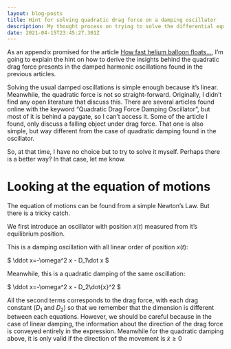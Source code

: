 ```yaml
---
layout: blog-posts
title: Hint for solving quadratic drag force on a damping oscillator
description: My thought process on trying to solve the differential equation
date: 2021-04-15T23:45:27.301Z
---
```

As an appendix promised for the article [How fast helium balloon floats...](https://maulana.id/blog/2021--04--11--17--how-fast-helium-balloon-floats/), I’m going to explain the hint on how to derive the insights behind the quadratic drag force presents in the damped harmonic oscillations found in the previous articles.

Solving the usual damped oscillations is simple enough because it’s linear. Meanwhile, the quadratic force is not so straight-forward. Originally, I didn’t find any open literature that discuss this. There are several articles found online with the keyword “Quadratic Drag Force Damping Oscillator”, but most of it is behind a paygate, so I can’t access it. Some of the article I found, only discuss a falling object under drag force. That one is also simple, but way different from the case of quadratic damping found in the oscillator.

So, at that time, I have no choice but to try to solve it myself. Perhaps there is a better way? In that case, let me know.

# Looking at the equation of motions

The equation of motions can be found from a simple Newton’s Law. But there is a tricky catch.

We first introduce an oscillator with position $x(t)$ measured from it’s equilibrium position.

This is a damping oscillation with all linear order of position $x(t)$:

$
\ddot x=-\omega^2 x - D_1\dot x
$

Meanwhile, this is a quadratic damping of the same oscillation:

$
\ddot x=-\omega^2 x - D_2\dot{x}^2
$

All the second terms corresponds to the drag force, with each drag constant ($D_1$ and $D_2$) so that we remember that the dimension is different between each equations. However, we should be careful because in the case of linear damping, the information about the direction of the drag force is conveyed entirely in the expression. Meanwhile for the quadratic damping above, it is only valid if the direction of the movement is $\dot{x}\ge0$